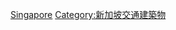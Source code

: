 {{Commons cat|Tunnels in Singapore}}

[[Category:亞洲各國隧道|Singapore]]
[[Category:新加坡交通建築物|Category:新加坡交通建築物]]
